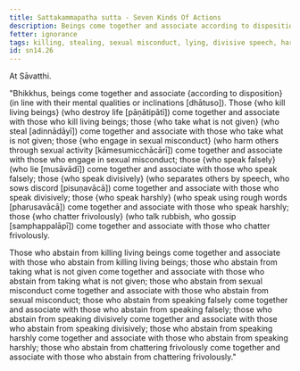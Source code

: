 ```yaml
---
title: Sattakammapatha sutta - Seven Kinds Of Actions
description: Beings come together and associate according to disposition. Those who speak divisively come together and associate with those who speak divisively; and six other kinds of actions are mentioned.
fetter: ignorance
tags: killing, stealing, sexual misconduct, lying, divisive speech, harsh speech, frivolous chatter, beings, friendship, sn, sn12-21, sn14
id: sn14.26
---
```


At Sāvatthi.

"Bhikkhus, beings come together and associate \{according to disposition} (in line with their mental qualities or inclinations [dhātuso]). Those \{who kill living beings} (who destroy life [pāṇātipātī]) come together and associate with those who kill living beings; those \{who take what is not given} (who steal [adinnādāyī]) come together and associate with those who take what is not given; those \{who engage in sexual misconduct} (who harm others through sexual activity [kāmesumicchācārī]) come together and associate with those who engage in sexual misconduct; those \{who speak falsely} (who lie [musāvādī]) come together and associate with those who speak falsely; those \{who speak divisively} (who separates others by speech, who sows discord [pisuṇavācā]) come together and associate with those who speak divisively; those \{who speak harshly} (who speak using rough words [pharusavācā]) come together and associate with those who speak harshly; those \{who chatter frivolously} (who talk rubbish, who gossip [samphappalāpī]) come together and associate with those who chatter frivolously.

Those who abstain from killing living beings come together and associate with those who abstain from killing living beings; those who abstain from taking what is not given come together and associate with those who abstain from taking what is not given; those who abstain from sexual misconduct come together and associate with those who abstain from sexual misconduct; those who abstain from speaking falsely come together and associate with those who abstain from speaking falsely; those who abstain from speaking divisively come together and associate with those who abstain from speaking divisively; those who abstain from speaking harshly come together and associate with those who abstain from speaking harshly; those who abstain from chattering frivolously come together and associate with those who abstain from chattering frivolously."